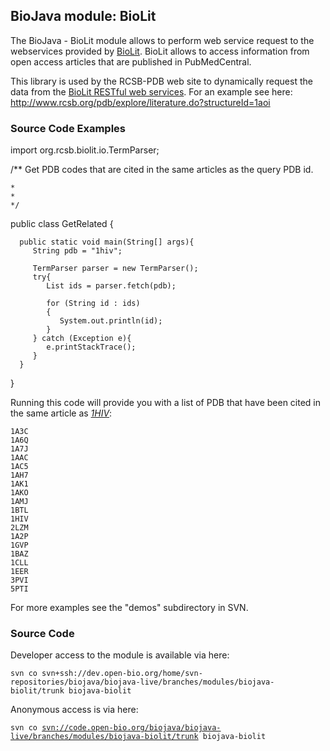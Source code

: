 == BioJava module: BioLit ==

The BioJava - BioLit module allows to perform web service request to the webservices provided by [http://biolit.ucsd.edu BioLit]. BioLit allows to access information from open access articles that are published in PubMedCentral.

This library is used by the RCSB-PDB web site to dynamically request the data from the [http://biolit.ucsd.edu/doc/rest.html BioLit RESTful web services].  For an example see here:
[http://www.rcsb.org/pdb/explore/literature.do?structureId=1aoi http://www.rcsb.org/pdb/explore/literature.do?structureId=1aoi]

=== Source Code Examples ===

<java>

import org.rcsb.biolit.io.TermParser;

/** Get PDB codes that are cited in the same articles as the query PDB id.
 *
 *
 */
public class GetRelated
{

   public static void main(String[] args){
      String pdb = "1hiv";

      TermParser parser = new TermParser();
      try{
         List<String> ids = parser.fetch(pdb);

         for (String id : ids)
         {
            System.out.println(id);
         }
      } catch (Exception e){
         e.printStackTrace();
      }
   }
}
</java>

Running this code will provide you with a list of PDB that have been cited in the same article as <i>[http://www.rcsb.org/pdb/explore/literature.do?structureId=1HIV 1HIV]</i>:
<pre>
1A3C
1A6Q
1A7J
1AAC
1AC5
1AH7
1AK1
1AKO
1AMJ
1BTL
1HIV
2LZM
1A2P
1GVP
1BAZ
1CLL
1EER
3PVI
5PTI
</pre>


For more examples see the "demos" subdirectory in SVN.

=== Source Code ===

Developer access to the module is available via here:

 svn co svn+ssh://dev.open-bio.org/home/svn-repositories/biojava/biojava-live/branches/modules/biojava-biolit/trunk biojava-biolit

Anonymous access is via here:
 svn co svn://code.open-bio.org/biojava/biojava-live/branches/modules/biojava-biolit/trunk biojava-biolit